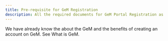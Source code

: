 ```yaml
---
title: Pre-requisite for GeM Registration
description: All the required documents for GeM Portal Registration as a buyer or a seller
---
```


We have already know the about the GeM and the benefits of creating an account on GeM. See <Link href="/">What is GeM</Link>.
